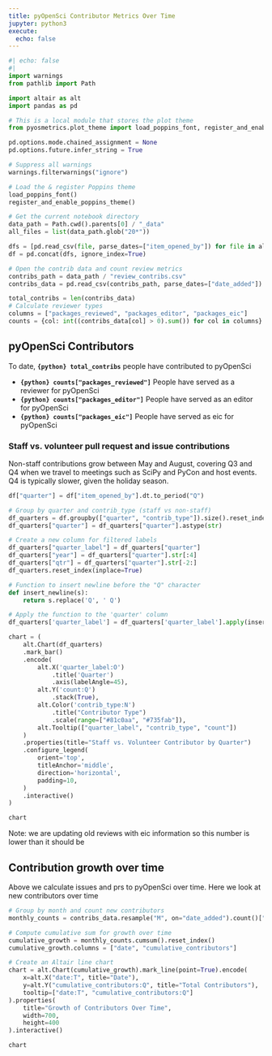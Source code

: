 ```yaml
---
title: pyOpenSci Contributor Metrics Over Time 
jupyter: python3
execute:
  echo: false
---
```



```python
#| echo: false
#| 
import warnings
from pathlib import Path

import altair as alt
import pandas as pd

# This is a local module that stores the plot theme
from pyosmetrics.plot_theme import load_poppins_font, register_and_enable_poppins_theme

pd.options.mode.chained_assignment = None
pd.options.future.infer_string = True

# Suppress all warnings
warnings.filterwarnings("ignore")

# Load the & register Poppins theme
load_poppins_font()
register_and_enable_poppins_theme()
```


```python
# Get the current notebook directory
data_path = Path.cwd().parents[0] / "_data"  
all_files = list(data_path.glob("20*"))

dfs = [pd.read_csv(file, parse_dates=["item_opened_by"]) for file in all_files]
df = pd.concat(dfs, ignore_index=True)
```


```python
# Open the contrib data and count review metrics
contribs_path = data_path / "review_contribs.csv"
contribs_data = pd.read_csv(contribs_path, parse_dates=["date_added"])
```


```python
total_contribs = len(contribs_data)
# Calculate reviewer types 
columns = ["packages_reviewed", "packages_editor", "packages_eic"]
counts = {col: int((contribs_data[col] > 0).sum()) for col in columns}
```



::: {.callout-note} 
## pyOpenSci Contributors
To date, **`{python} total_contribs`** people have contributed to pyOpenSci

* **`{python} counts["packages_reviewed"]`** People have served as a reviewer for pyOpenSci
* **`{python} counts["packages_editor"]`** People have served as an editor for pyOpenSci
* **`{python} counts["packages_eic"]`** People have served as eic for pyOpenSci
:::

<!-- 
The plot below shows the total contributions to pyOpenSci. To create this plot we:

1. Removed any contributions from bots
2. Stratified the data to show both staff contributions vs. non-staff contributions.  -->

### Staff vs. volunteer pull request and issue contributions

Non-staff contributions grow between May and August, covering Q3 and Q4 when we travel to meetings such as SciPy and PyCon and host events. Q4 is typically slower, given the holiday season.  


```python
df["quarter"] = df["item_opened_by"].dt.to_period("Q")

# Group by quarter and contrib_type (staff vs non-staff)
df_quarters = df.groupby(["quarter", "contrib_type"]).size().reset_index(name="count")
df_quarters["quarter"] = df_quarters["quarter"].astype(str)

# Create a new column for filtered labels
df_quarters["quarter_label"] = df_quarters["quarter"]
df_quarters["year"] = df_quarters["quarter"].str[:4]
df_quarters["qtr"] = df_quarters["quarter"].str[-2:]
df_quarters.reset_index(inplace=True)

# Function to insert newline before the "Q" character
def insert_newline(s):
    return s.replace('Q', ' Q')

# Apply the function to the 'quarter' column
df_quarters['quarter_label'] = df_quarters['quarter_label'].apply(insert_newline)


```


```python
chart = (
    alt.Chart(df_quarters)
    .mark_bar()
    .encode(
        alt.X('quarter_label:O')
            .title('Quarter')
            .axis(labelAngle=45),
        alt.Y('count:Q')
            .stack(True),
        alt.Color('contrib_type:N')
            .title("Contributor Type")
            .scale(range=["#81c0aa", "#735fab"]),
        alt.Tooltip(["quarter_label", "contrib_type", "count"])
    )
    .properties(title="Staff vs. Volunteer Contributor by Quarter")
    .configure_legend(
        orient='top',
        titleAnchor='middle',
        direction='horizontal',
        padding=10,
    )
    .interactive()
)

chart
```




 
Note: we are updating old reviews with eic information so this number is lower than it should be


## Contribution growth over time
Above we calculate issues and prs to pyOpenSci over time. Here we look at new contributors over time


```python
# Group by month and count new contributors
monthly_counts = contribs_data.resample("M", on="date_added").count()["name"]

# Compute cumulative sum for growth over time
cumulative_growth = monthly_counts.cumsum().reset_index()
cumulative_growth.columns = ["date", "cumulative_contributors"]

```


```python

# Create an Altair line chart
chart = alt.Chart(cumulative_growth).mark_line(point=True).encode(
    x=alt.X("date:T", title="Date"),
    y=alt.Y("cumulative_contributors:Q", title="Total Contributors"),
    tooltip=["date:T", "cumulative_contributors:Q"]
).properties(
    title="Growth of Contributors Over Time",
    width=700,
    height=400
).interactive()

chart
```
